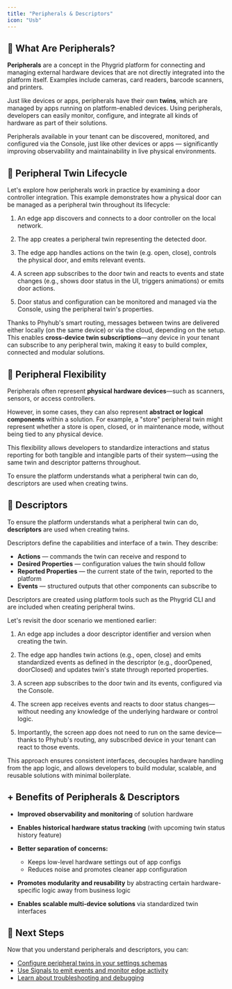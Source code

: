 ```yaml
---
title: "Peripherals & Descriptors"
icon: "Usb"
---
```


## 🔌 What Are Peripherals?

**Peripherals** are a concept in the Phygrid platform for connecting and managing external hardware devices that are not directly integrated into the platform itself. Examples include cameras, card readers, barcode scanners, and printers.

Just like devices or apps, peripherals have their own **twins**, which are managed by apps running on platform-enabled devices. Using peripherals, developers can easily monitor, configure, and integrate all kinds of hardware as part of their solutions.

Peripherals available in your tenant can be discovered, monitored, and configured via the Console, just like other devices or apps — significantly improving observability and maintainability in live physical environments.

## 🔄 Peripheral Twin Lifecycle

Let's explore how peripherals work in practice by examining a door controller integration. This example demonstrates how a physical door can be managed as a peripheral twin throughout its lifecycle:

1. An edge app discovers and connects to a door controller on the local network.

2. The app creates a peripheral twin representing the detected door.

3. The edge app handles actions on the twin (e.g. open, close), controls the physical door, and emits relevant events.

4. A screen app subscribes to the door twin and reacts to events and state changes (e.g., shows door status in the UI, triggers animations) or emits door actions.

5. Door status and configuration can be monitored and managed via the Console, using the peripheral twin's properties.

Thanks to Phyhub's smart routing, messages between twins are delivered either locally (on the same device) or via the cloud, depending on the setup. This enables **cross-device twin subscriptions**—any device in your tenant can subscribe to any peripheral twin, making it easy to build complex, connected and modular solutions.

## 💪 Peripheral Flexibility

Peripherals often represent **physical hardware devices**—such as scanners, sensors, or access controllers.

However, in some cases, they can also represent **abstract or logical components** within a solution. For example, a "store" peripheral twin might represent whether a store is open, closed, or in maintenance mode, without being tied to any physical device.

This flexibility allows developers to standardize interactions and status reporting for both tangible and intangible parts of their system—using the same twin and descriptor patterns throughout.

To ensure the platform understands what a peripheral twin can do, descriptors are used when creating twins.

## 📝 Descriptors

To ensure the platform understands what a peripheral twin can do, **descriptors** are used when creating twins.

Descriptors define the capabilities and interface of a twin. They describe:

- **Actions** — commands the twin can receive and respond to
- **Desired Properties** — configuration values the twin should follow
- **Reported Properties** — the current state of the twin, reported to the platform
- **Events** — structured outputs that other components can subscribe to

Descriptors are created using platform tools such as the Phygrid CLI and are included when creating peripheral twins.

Let's revisit the door scenario we mentioned earlier:

1. An edge app includes a door descriptor identifier and version when creating the twin.

2. The edge app handles twin actions (e.g., open, close) and emits standardized events as defined in the descriptor (e.g., doorOpened, doorClosed) and updates twin's state through reported properties.

3. A screen app subscribes to the door twin and its events, configured via the Console.

4. The screen app receives events and reacts to door status changes—without needing any knowledge of the underlying hardware or control logic.

5. Importantly, the screen app does not need to run on the same device—thanks to Phyhub's routing, any subscribed device in your tenant can react to those events.

This approach ensures consistent interfaces, decouples hardware handling from the app logic, and allows developers to build modular, scalable, and reusable solutions with minimal boilerplate.

## + Benefits of Peripherals & Descriptors

- **Improved observability and monitoring** of solution hardware

- **Enables historical hardware status tracking** (with upcoming twin status history feature)

- **Better separation of concerns:**
  - Keeps low-level hardware settings out of app configs
  - Reduces noise and promotes cleaner app configuration

- **Promotes modularity and reusability** by abstracting certain hardware-specific logic away from business logic

- **Enables scalable multi-device solutions** via standardized twin interfaces

## 🔄 Next Steps

Now that you understand peripherals and descriptors, you can:

- [Configure peripheral twins in your settings schemas](/how-to/settings-schemas/)
- [Use Signals to emit events and monitor edge activity](/how-to/signals/)
- [Learn about troubleshooting and debugging](/how-to/troubleshoot-and-debug/)

